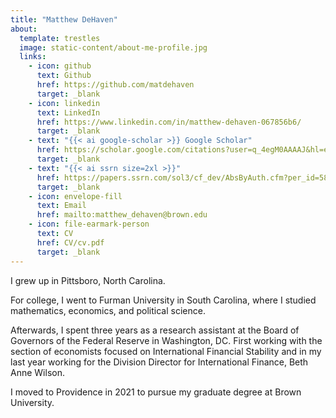 ```yaml
---
title: "Matthew DeHaven"
about:
  template: trestles
  image: static-content/about-me-profile.jpg
  links:
    - icon: github
      text: Github
      href: https://github.com/matdehaven
      target: _blank
    - icon: linkedin
      text: LinkedIn
      href: https://www.linkedin.com/in/matthew-dehaven-067856b6/
      target: _blank
    - text: "{{< ai google-scholar >}} Google Scholar"
      href: https://scholar.google.com/citations?user=q_4egM0AAAAJ&hl=en
      target: _blank
    - text: "{{< ai ssrn size=2xl >}}"
      href: https://papers.ssrn.com/sol3/cf_dev/AbsByAuth.cfm?per_id=5883953
      target: _blank
    - icon: envelope-fill
      text: Email
      href: mailto:matthew_dehaven@brown.edu
    - icon: file-earmark-person
      text: CV
      href: CV/cv.pdf
      target: _blank
---
```


I grew up in Pittsboro, North Carolina.

For college, I went to Furman University in South Carolina, where I studied mathematics, economics, and political science.

Afterwards, I spent three years as a research assistant at the Board of Governors of the Federal Reserve in Washington, DC. First working with the section of economists focused on International Financial Stability and in my last year working for the Division Director for International Finance, Beth Anne Wilson.

I moved to Providence in 2021 to pursue my graduate degree at Brown University.
